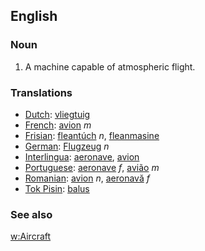 ==English==

===Noun===

# A machine capable of atmospheric flight.

===Translations===
*[[Dutch]]: [[vliegtuig]]
*[[French]]: [[avion]] ''m''
*[[Frisian]]: [[fleantúch]] ''n'', [[fleanmasine]]
*[[German]]: [[Flugzeug]] ''n''
*[[Interlingua]]: [[aeronave]], [[avion]]
*[[Portuguese]]: [[aeronave]] ''f'', [[avião]] ''m''
*[[Romanian]]: [[avion]] ''n'', [[aeronavă]] ''f''
*[[Tok Pisin]]: [[balus]]

===See also===

[[w:Aircraft]]